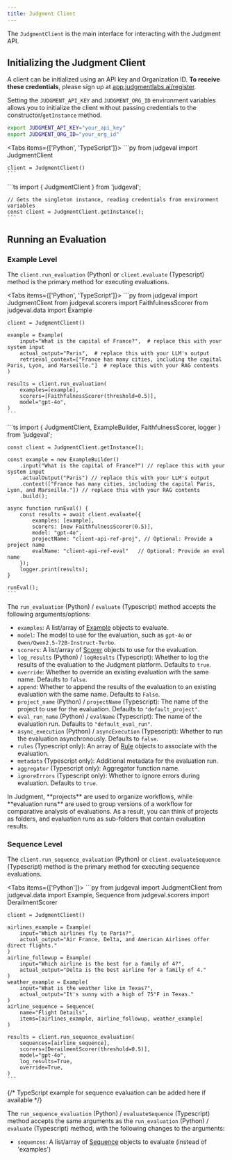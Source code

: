 ```yaml
---
title: Judgment Client
---
```


The `JudgmentClient` is the main interface for interacting with the Judgment API.

## Initializing the Judgment Client

A client can be initialized using an API key and Organization ID. **To receive these credentials**, please sign up at [app.judgmentlabs.ai/register](https://app.judgmentlabs.ai/register).

Setting the `JUDGMENT_API_KEY` and `JUDGMENT_ORG_ID` environment variables allows you to initialize the client without passing credentials to the constructor/`getInstance` method.

```bash
export JUDGMENT_API_KEY="your_api_key"
export JUDGMENT_ORG_ID="your_org_id"
```

<Tabs items={['Python', 'TypeScript']}>
  <Tab value="Python">
    ```py
    from judgeval import JudgmentClient

    client = JudgmentClient()
    ```
  </Tab>
  <Tab value="TypeScript">
    ```ts
    import { JudgmentClient } from 'judgeval';

    // Gets the singleton instance, reading credentials from environment variables
    const client = JudgmentClient.getInstance(); 
    ```
  </Tab>
</Tabs>

## Running an Evaluation

### Example Level

The `client.run_evaluation` (Python) or `client.evaluate` (Typescript) method is the primary method for executing evaluations.

<Tabs items={['Python', 'TypeScript']}>
  <Tab value="Python">
    ```py
    from judgeval import JudgmentClient
    from judgeval.scorers import FaithfulnessScorer
    from judgeval.data import Example

    client = JudgmentClient()

    example = Example(
        input="What is the capital of France?",  # replace this with your system input
        actual_output="Paris",  # replace this with your LLM's output
        retrieval_context=["France has many cities, including the capital Paris, Lyon, and Marseille."]  # replace this with your RAG contents
    )

    results = client.run_evaluation(
        examples=[example],
        scorers=[FaithfulnessScorer(threshold=0.5)],
        model="gpt-4o",
    )
    ```
  </Tab>
  <Tab value="TypeScript">
    ```ts
    import { JudgmentClient, ExampleBuilder, FaithfulnessScorer, logger } from 'judgeval';

    const client = JudgmentClient.getInstance();

    const example = new ExampleBuilder()
        .input("What is the capital of France?") // replace this with your system input
        .actualOutput("Paris") // replace this with your LLM's output
        .context(["France has many cities, including the capital Paris, Lyon, and Marseille."]) // replace this with your RAG contents
        .build();

    async function runEval() {
        const results = await client.evaluate({
            examples: [example],
            scorers: [new FaithfulnessScorer(0.5)],
            model: "gpt-4o",
            projectName: "client-api-ref-proj", // Optional: Provide a project name
            evalName: "client-api-ref-eval"   // Optional: Provide an eval name
        });
        logger.print(results);
    }

    runEval();
    ```
  </Tab>
</Tabs>

The `run_evaluation` (Python) / `evaluate` (Typescript) method accepts the following arguments/options:
- `examples`: A list/array of [Example](/evaluation/data_examples) objects to evaluate.
- `model`: The model to use for the evaluation, such as `gpt-4o` or `Qwen/Qwen2.5-72B-Instruct-Turbo`.
- `scorers`: A list/array of [Scorer](/evaluation/scorers) objects to use for the evaluation.
- `log_results` (Python) / `logResults` (Typescript): Whether to log the results of the evaluation to the Judgment platform. Defaults to `true`.
- `override`: Whether to override an existing evaluation with the same name. Defaults to `false`.
- `append`: Whether to append the results of the evaluation to an existing evaluation with the same name. Defaults to `False`.
- `project_name` (Python) / `projectName` (Typescript): The name of the project to use for the evaluation. Defaults to `"default_project"`.
- `eval_run_name` (Python) / `evalName` (Typescript): The name of the evaluation run. Defaults to `"default_eval_run"`.
- `async_execution` (Python) / `asyncExecution` (Typescript): Whether to run the evaluation asynchronously. Defaults to `false`.
- `rules` (Typescript only): An array of [Rule](/alerts/rules) objects to associate with the evaluation.
- `metadata` (Typescript only): Additional metadata for the evaluation run.
- `aggregator` (Typescript only): Aggregator function name.
- `ignoreErrors` (Typescript only): Whether to ignore errors during evaluation. Defaults to `true`.

<Tip>
In Judgment, **projects** are used to organize workflows, while **evaluation runs** 
are used to group versions of a workflow for comparative analysis of evaluations. 
As a result, you can think of projects as folders, and evaluation runs as sub-folders that contain evaluation results.
</Tip>


### Sequence Level

The `client.run_sequence_evaluation` (Python) or `client.evaluateSequence` (Typescript) method is the primary method for executing sequence evaluations.

<Tabs items={['Python']}>
  <Tab value="Python">
    ```py
    from judgeval import JudgmentClient
    from judgeval.data import Example, Sequence
    from judgeval.scorers import DerailmentScorer

    client = JudgmentClient()

    airlines_example = Example(
        input="Which airlines fly to Paris?",
        actual_output="Air France, Delta, and American Airlines offer direct flights."
    )
    airline_followup = Example(
        input="Which airline is the best for a family of 4?",
        actual_output="Delta is the best airline for a family of 4."
    )
    weather_example = Example(
        input="What is the weather like in Texas?",
        actual_output="It's sunny with a high of 75°F in Texas."
    )
    airline_sequence = Sequence(
        name="Flight Details",
        items=[airlines_example, airline_followup, weather_example]
    )

    results = client.run_sequence_evaluation(
        sequences=[airline_sequence],
        scorers=[DerailmentScorer(threshold=0.5)],
        model="gpt-4o",
        log_results=True,
        override=True,
    )
    ```
  </Tab>
  {/* TypeScript example for sequence evaluation can be added here if available */}
</Tabs>

The `run_sequence_evaluation` (Python) / `evaluateSequence` (Typescript) method accepts the same arguments as the `run_evaluation` (Python) / `evaluate` (Typescript) method, with the following changes to the arguments:

- `sequences`: A list/array of [Sequence](/evaluation/data_examples) objects to evaluate (instead of 'examples')
